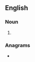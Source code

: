 {{also|check-ups}}
==English==

===Noun===
{{head|en|noun form}}

# {{plural of|en|checkup}}

===Anagrams===
* {{anagrams|en|a=ccehkpsu|checks up}}